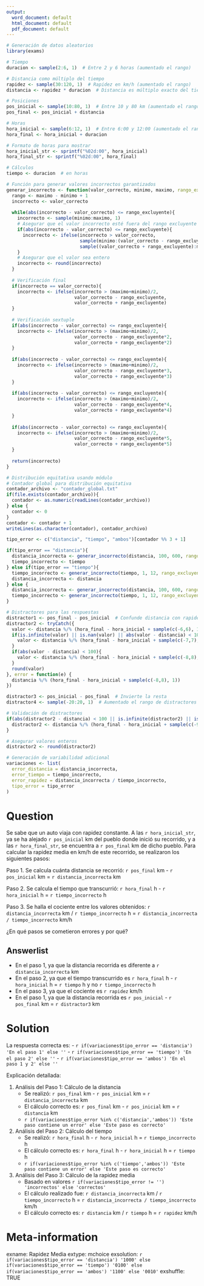 ```yaml
---
output:
  word_document: default
  html_document: default
  pdf_document: default
---
```


```r
# Generación de datos aleatorios
library(exams)

# Tiempo
duracion <- sample(2:6, 1)  # Entre 2 y 6 horas (aumentado el rango)

# Distancia como múltiplo del tiempo
rapidez <- sample(30:120, 1)  # Rapidez en km/h (aumentado el rango)
distancia <- rapidez * duracion  # Distancia es múltiplo exacto del tiempo

# Posiciones
pos_inicial <- sample(10:80, 1)  # Entre 10 y 80 km (aumentado el rango)
pos_final <- pos_inicial + distancia

# Horas
hora_inicial <- sample(6:12, 1)  # Entre 6:00 y 12:00 (aumentado el rango)
hora_final <- hora_inicial + duracion

# Formato de horas para mostrar
hora_inicial_str <- sprintf("%02d:00", hora_inicial)
hora_final_str <- sprintf("%02d:00", hora_final)

# Cálculos
tiempo <- duracion  # en horas

# Función para generar valores incorrectos garantizados
generar_incorrecto <- function(valor_correcto, minimo, maximo, rango_excluyente=2){
  rango <- maximo - minimo + 1
  incorrecto <- valor_correcto
  
  while(abs(incorrecto - valor_correcto) <= rango_excluyente){
    incorrecto <- sample(minimo:maximo, 1)
    # Asegurar que el valor incorrecto esté fuera del rango excluyente
    if(abs(incorrecto - valor_correcto) <= rango_excluyente){
      incorrecto <- ifelse(incorrecto > valor_correcto,
                           sample(minimo:(valor_correcto - rango_excluyente), 1),
                           sample((valor_correcto + rango_excluyente):maximo, 1))
    }
    # Asegurar que el valor sea entero
    incorrecto <- round(incorrecto)
  }
  
  # Verificación final
  if(incorrecto == valor_correcto){
    incorrecto <- ifelse(incorrecto > (maximo+minimo)/2,
                         valor_correcto - rango_excluyente,
                         valor_correcto + rango_excluyente)
  }
  
  # Verificación sextuple
  if(abs(incorrecto - valor_correcto) <= rango_excluyente){
    incorrecto <- ifelse(incorrecto > (maximo+minimo)/2,
                         valor_correcto - rango_excluyente*2,
                         valor_correcto + rango_excluyente*2)
  }
  
  if(abs(incorrecto - valor_correcto) <= rango_excluyente){
    incorrecto <- ifelse(incorrecto > (maximo+minimo)/2,
                         valor_correcto - rango_excluyente*3,
                         valor_correcto + rango_excluyente*3)
  }
  
  if(abs(incorrecto - valor_correcto) <= rango_excluyente){
    incorrecto <- ifelse(incorrecto > (maximo+minimo)/2,
                         valor_correcto - rango_excluyente*4,
                         valor_correcto + rango_excluyente*4)
  }
  
  if(abs(incorrecto - valor_correcto) <= rango_excluyente){
    incorrecto <- ifelse(incorrecto > (maximo+minimo)/2,
                         valor_correcto - rango_excluyente*5,
                         valor_correcto + rango_excluyente*5)
  }
  
  return(incorrecto)
}

# Distribución equitativa usando módulo
# Contador global para distribución equitativa
contador_archivo <- "contador_global.txt"
if(file.exists(contador_archivo)){
  contador <- as.numeric(readLines(contador_archivo))
} else {
  contador <- 0
}
contador <- contador + 1
writeLines(as.character(contador), contador_archivo)

tipo_error <- c("distancia", "tiempo", "ambos")[contador %% 3 + 1]

if(tipo_error == "distancia"){
  distancia_incorrecta <- generar_incorrecto(distancia, 100, 600, rango_excluyente=100)
  tiempo_incorrecto <- tiempo
} else if(tipo_error == "tiempo"){
  tiempo_incorrecto <- generar_incorrecto(tiempo, 1, 12, rango_excluyente=6)
  distancia_incorrecta <- distancia
} else {
  distancia_incorrecta <- generar_incorrecto(distancia, 100, 600, rango_excluyente=100)
  tiempo_incorrecto <- generar_incorrecto(tiempo, 1, 12, rango_excluyente=6)
}

# Distractores para las respuestas
distractor1 <- pos_final - pos_inicial  # Confunde distancia con rapidez
distractor2 <- tryCatch({
  valor <- distancia %/% (hora_final - hora_inicial + sample(c(-6,6), 1))
  if(is.infinite(valor) || is.nan(valor) || abs(valor - distancia) < 100){
    valor <- distancia %/% (hora_final - hora_inicial + sample(c(-7,7), 1))
  }
  if(abs(valor - distancia) < 100){
    valor <- distancia %/% (hora_final - hora_inicial + sample(c(-8,8), 1))
  }
  round(valor)
}, error = function(e) {
  distancia %/% (hora_final - hora_inicial + sample(c(-8,8), 1))
})

distractor3 <- pos_inicial - pos_final  # Invierte la resta
distractor4 <- sample(-20:20, 1)  # Aumentado el rango de distractores

# Validación de distractores
if(abs(distractor2 - distancia) < 100 || is.infinite(distractor2) || is.nan(distractor2)){
  distractor2 <- distancia %/% (hora_final - hora_inicial + sample(c(-9,9), 1))
}

# Asegurar valores enteros
distractor2 <- round(distractor2)

# Generación de variabilidad adicional
variaciones <- list(
  error_distancia = distancia_incorrecta,
  error_tiempo = tiempo_incorrecto,
  error_rapidez = distancia_incorrecta / tiempo_incorrecto,
  tipo_error = tipo_error
)
```

Question
========
Se sabe que un auto viaja con rapidez constante. A las `r hora_inicial_str`, ya se ha alejado `r pos_inicial` km del pueblo donde inició su recorrido, y a las `r hora_final_str`, se encuentra a `r pos_final` km de dicho pueblo. Para calcular la rapidez media en km/h de este recorrido, se realizaron los siguientes pasos:

Paso 1. Se calcula cuánta distancia se recorrió: `r pos_final` km - `r pos_inicial` km = `r distancia_incorrecta` km

Paso 2. Se calcula el tiempo que transcurrió: `r hora_final` h - `r hora_inicial` h = `r tiempo_incorrecto` h

Paso 3. Se halla el cociente entre los valores obtenidos: `r distancia_incorrecta` km / `r tiempo_incorrecto` h = `r distancia_incorrecta / tiempo_incorrecto` km/h

¿En qué pasos se cometieron errores y por qué?

Answerlist
----------
* En el paso 1, ya que la distancia recorrida es diferente a `r distancia_incorrecta` km
* En el paso 2, ya que el tiempo transcurrido es `r hora_final` h - `r hora_inicial` h = `r tiempo` h y no `r tiempo_incorrecto` h
* En el paso 3, ya que el cociente es `r rapidez` km/h
* En el paso 1, ya que la distancia recorrida es `r pos_inicial` - `r pos_final` km = `r distractor3` km

Solution
========
La respuesta correcta es:
- `r if(variaciones$tipo_error == 'distancia') 'En el paso 1' else ''`
- `r if(variaciones$tipo_error == 'tiempo') 'En el paso 2' else ''`
- `r if(variaciones$tipo_error == 'ambos') 'En el paso 1 y 2' else ''`

Explicación detallada:

1. Análisis del Paso 1: Cálculo de la distancia
   * Se realizó: `r pos_final` km - `r pos_inicial` km = `r distancia_incorrecta` km
   * El cálculo correcto es: `r pos_final` km - `r pos_inicial` km = `r distancia` km
   * `r if(variaciones$tipo_error %in% c('distancia','ambos')) 'Este paso contiene un error' else 'Este paso es correcto'`

2. Análisis del Paso 2: Cálculo del tiempo
   * Se realizó: `r hora_final` h - `r hora_inicial` h = `r tiempo_incorrecto` h
   * El cálculo correcto es: `r hora_final` h - `r hora_inicial` h = `r tiempo` h
   * `r if(variaciones$tipo_error %in% c('tiempo','ambos')) 'Este paso contiene un error' else 'Este paso es correcto'`

3. Análisis del Paso 3: Cálculo de la rapidez media
   * Basado en valores `r if(variaciones$tipo_error != '') 'incorrectos' else 'correctos'`
   * El cálculo realizado fue: `r distancia_incorrecta` km / `r tiempo_incorrecto` h = `r distancia_incorrecta / tiempo_incorrecto` km/h
   * El cálculo correcto es: `r distancia` km / `r tiempo` h = `r rapidez` km/h

Meta-information
===========
exname: Rapidez Media
extype: mchoice
exsolution: `r if(variaciones$tipo_error == 'distancia') '1000' else if(variaciones$tipo_error == 'tiempo') '0100' else if(variaciones$tipo_error == 'ambos') '1100' else '0010'`
exshuffle: TRUE